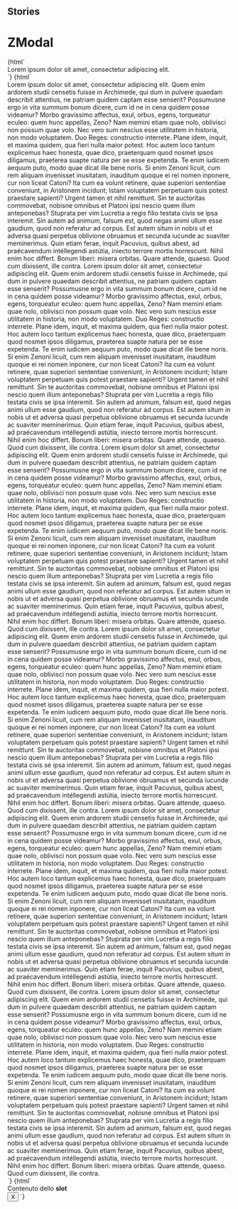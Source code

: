 
## Stories

<Meta title="Modal/ZModal" component="z-modal" />

  # ZModal

<Preview>
  <Story name="z-modal short text">
    {html`
      <z-modal
        modaltitle="${text('modaltitle', 'Modal title')}"
        modalsubtitle="${text('modalsubtitle', 'Modal subtitle')}">
        <div slot="modalContent">Lorem ipsum dolor sit amet, consectetur adipiscing elit.
        </div>
      </z-modal>
    `}
  </Story>
</Preview>

<Preview>
  <Story name="z-modal long text">
    {html`
      <z-modal
        modaltitle="${text('modaltitle', 'Modal title')}"
        modalsubtitle="${text('modalsubtitle', 'Modal subtitle')}">
        <div slot="modalContent">Lorem ipsum dolor sit amet, consectetur adipiscing elit. Quem enim ardorem studii censetis fuisse in Archimede, qui dum in pulvere quaedam describit attentius, ne patriam quidem captam esse senserit? Possumusne ergo in vita summum bonum dicere, cum id ne in cena quidem posse videamur? Morbo gravissimo affectus, exul, orbus, egens, torqueatur eculeo: quem hunc appellas, Zeno? Nam memini etiam quae nolo, oblivisci non possum quae volo. Nec vero sum nescius esse utilitatem in historia, non modo voluptatem. Duo Reges: constructio interrete. Plane idem, inquit, et maxima quidem, qua fieri nulla maior potest. Hoc autem loco tantum explicemus haec honesta, quae dico, praeterquam quod nosmet ipsos diligamus, praeterea suapte natura per se esse expetenda. Te enim iudicem aequum puto, modo quae dicat ille bene noris. Si enim Zenoni licuit, cum rem aliquam invenisset inusitatam, inauditum quoque ei rei nomen inponere, cur non liceat Catoni? Ita cum ea volunt retinere, quae superiori sententiae conveniunt, in Aristonem incidunt; Istam voluptatem perpetuam quis potest praestare sapienti? Urgent tamen et nihil remittunt. Sin te auctoritas commovebat, nobisne omnibus et Platoni ipsi nescio quem illum anteponebas? Stuprata per vim Lucretia a regis filio testata civis se ipsa interemit. Sin autem ad animum, falsum est, quod negas animi ullum esse gaudium, quod non referatur ad corpus. Est autem situm in nobis ut et adversa quasi perpetua oblivione obruamus et secunda iucunde ac suaviter meminerimus. Quin etiam ferae, inquit Pacuvius, quíbus abest, ad praécavendum intéllegendi astútia, iniecto terrore mortis horrescunt. Nihil enim hoc differt. Bonum liberi: misera orbitas. Quare attende, quaeso. Quod cum dixissent, ille contra. Lorem ipsum dolor sit amet, consectetur adipiscing elit. Quem enim ardorem studii censetis fuisse in Archimede, qui dum in pulvere quaedam describit attentius, ne patriam quidem captam esse senserit? Possumusne ergo in vita summum bonum dicere, cum id ne in cena quidem posse videamur? Morbo gravissimo affectus, exul, orbus, egens, torqueatur eculeo: quem hunc appellas, Zeno? Nam memini etiam quae nolo, oblivisci non possum quae volo. Nec vero sum nescius esse utilitatem in historia, non modo voluptatem. Duo Reges: constructio interrete. Plane idem, inquit, et maxima quidem, qua fieri nulla maior potest. Hoc autem loco tantum explicemus haec honesta, quae dico, praeterquam quod nosmet ipsos diligamus, praeterea suapte natura per se esse expetenda. Te enim iudicem aequum puto, modo quae dicat ille bene noris. Si enim Zenoni licuit, cum rem aliquam invenisset inusitatam, inauditum quoque ei rei nomen inponere, cur non liceat Catoni? Ita cum ea volunt retinere, quae superiori sententiae conveniunt, in Aristonem incidunt; Istam voluptatem perpetuam quis potest praestare sapienti? Urgent tamen et nihil remittunt. Sin te auctoritas commovebat, nobisne omnibus et Platoni ipsi nescio quem illum anteponebas? Stuprata per vim Lucretia a regis filio testata civis se ipsa interemit. Sin autem ad animum, falsum est, quod negas animi ullum esse gaudium, quod non referatur ad corpus. Est autem situm in nobis ut et adversa quasi perpetua oblivione obruamus et secunda iucunde ac suaviter meminerimus. Quin etiam ferae, inquit Pacuvius, quíbus abest, ad praécavendum intéllegendi astútia, iniecto terrore mortis horrescunt. Nihil enim hoc differt. Bonum liberi: misera orbitas. Quare attende, quaeso. Quod cum dixissent, ille contra. Lorem ipsum dolor sit amet, consectetur adipiscing elit. Quem enim ardorem studii censetis fuisse in Archimede, qui dum in pulvere quaedam describit attentius, ne patriam quidem captam esse senserit? Possumusne ergo in vita summum bonum dicere, cum id ne in cena quidem posse videamur? Morbo gravissimo affectus, exul, orbus, egens, torqueatur eculeo: quem hunc appellas, Zeno? Nam memini etiam quae nolo, oblivisci non possum quae volo. Nec vero sum nescius esse utilitatem in historia, non modo voluptatem. Duo Reges: constructio interrete. Plane idem, inquit, et maxima quidem, qua fieri nulla maior potest. Hoc autem loco tantum explicemus haec honesta, quae dico, praeterquam quod nosmet ipsos diligamus, praeterea suapte natura per se esse expetenda. Te enim iudicem aequum puto, modo quae dicat ille bene noris. Si enim Zenoni licuit, cum rem aliquam invenisset inusitatam, inauditum quoque ei rei nomen inponere, cur non liceat Catoni? Ita cum ea volunt retinere, quae superiori sententiae conveniunt, in Aristonem incidunt; Istam voluptatem perpetuam quis potest praestare sapienti? Urgent tamen et nihil remittunt. Sin te auctoritas commovebat, nobisne omnibus et Platoni ipsi nescio quem illum anteponebas? Stuprata per vim Lucretia a regis filio testata civis se ipsa interemit. Sin autem ad animum, falsum est, quod negas animi ullum esse gaudium, quod non referatur ad corpus. Est autem situm in nobis ut et adversa quasi perpetua oblivione obruamus et secunda iucunde ac suaviter meminerimus. Quin etiam ferae, inquit Pacuvius, quíbus abest, ad praécavendum intéllegendi astútia, iniecto terrore mortis horrescunt. Nihil enim hoc differt. Bonum liberi: misera orbitas. Quare attende, quaeso. Quod cum dixissent, ille contra. Lorem ipsum dolor sit amet, consectetur adipiscing elit. Quem enim ardorem studii censetis fuisse in Archimede, qui dum in pulvere quaedam describit attentius, ne patriam quidem captam esse senserit? Possumusne ergo in vita summum bonum dicere, cum id ne in cena quidem posse videamur? Morbo gravissimo affectus, exul, orbus, egens, torqueatur eculeo: quem hunc appellas, Zeno? Nam memini etiam quae nolo, oblivisci non possum quae volo. Nec vero sum nescius esse utilitatem in historia, non modo voluptatem. Duo Reges: constructio interrete. Plane idem, inquit, et maxima quidem, qua fieri nulla maior potest. Hoc autem loco tantum explicemus haec honesta, quae dico, praeterquam quod nosmet ipsos diligamus, praeterea suapte natura per se esse expetenda. Te enim iudicem aequum puto, modo quae dicat ille bene noris. Si enim Zenoni licuit, cum rem aliquam invenisset inusitatam, inauditum quoque ei rei nomen inponere, cur non liceat Catoni? Ita cum ea volunt retinere, quae superiori sententiae conveniunt, in Aristonem incidunt; Istam voluptatem perpetuam quis potest praestare sapienti? Urgent tamen et nihil remittunt. Sin te auctoritas commovebat, nobisne omnibus et Platoni ipsi nescio quem illum anteponebas? Stuprata per vim Lucretia a regis filio testata civis se ipsa interemit. Sin autem ad animum, falsum est, quod negas animi ullum esse gaudium, quod non referatur ad corpus. Est autem situm in nobis ut et adversa quasi perpetua oblivione obruamus et secunda iucunde ac suaviter meminerimus. Quin etiam ferae, inquit Pacuvius, quíbus abest, ad praécavendum intéllegendi astútia, iniecto terrore mortis horrescunt. Nihil enim hoc differt. Bonum liberi: misera orbitas. Quare attende, quaeso. Quod cum dixissent, ille contra. Lorem ipsum dolor sit amet, consectetur adipiscing elit. Quem enim ardorem studii censetis fuisse in Archimede, qui dum in pulvere quaedam describit attentius, ne patriam quidem captam esse senserit? Possumusne ergo in vita summum bonum dicere, cum id ne in cena quidem posse videamur? Morbo gravissimo affectus, exul, orbus, egens, torqueatur eculeo: quem hunc appellas, Zeno? Nam memini etiam quae nolo, oblivisci non possum quae volo. Nec vero sum nescius esse utilitatem in historia, non modo voluptatem. Duo Reges: constructio interrete. Plane idem, inquit, et maxima quidem, qua fieri nulla maior potest. Hoc autem loco tantum explicemus haec honesta, quae dico, praeterquam quod nosmet ipsos diligamus, praeterea suapte natura per se esse expetenda. Te enim iudicem aequum puto, modo quae dicat ille bene noris. Si enim Zenoni licuit, cum rem aliquam invenisset inusitatam, inauditum quoque ei rei nomen inponere, cur non liceat Catoni? Ita cum ea volunt retinere, quae superiori sententiae conveniunt, in Aristonem incidunt; Istam voluptatem perpetuam quis potest praestare sapienti? Urgent tamen et nihil remittunt. Sin te auctoritas commovebat, nobisne omnibus et Platoni ipsi nescio quem illum anteponebas? Stuprata per vim Lucretia a regis filio testata civis se ipsa interemit. Sin autem ad animum, falsum est, quod negas animi ullum esse gaudium, quod non referatur ad corpus. Est autem situm in nobis ut et adversa quasi perpetua oblivione obruamus et secunda iucunde ac suaviter meminerimus. Quin etiam ferae, inquit Pacuvius, quíbus abest, ad praécavendum intéllegendi astútia, iniecto terrore mortis horrescunt. Nihil enim hoc differt. Bonum liberi: misera orbitas. Quare attende, quaeso. Quod cum dixissent, ille contra. Lorem ipsum dolor sit amet, consectetur adipiscing elit. Quem enim ardorem studii censetis fuisse in Archimede, qui dum in pulvere quaedam describit attentius, ne patriam quidem captam esse senserit? Possumusne ergo in vita summum bonum dicere, cum id ne in cena quidem posse videamur? Morbo gravissimo affectus, exul, orbus, egens, torqueatur eculeo: quem hunc appellas, Zeno? Nam memini etiam quae nolo, oblivisci non possum quae volo. Nec vero sum nescius esse utilitatem in historia, non modo voluptatem. Duo Reges: constructio interrete. Plane idem, inquit, et maxima quidem, qua fieri nulla maior potest. Hoc autem loco tantum explicemus haec honesta, quae dico, praeterquam quod nosmet ipsos diligamus, praeterea suapte natura per se esse expetenda. Te enim iudicem aequum puto, modo quae dicat ille bene noris. Si enim Zenoni licuit, cum rem aliquam invenisset inusitatam, inauditum quoque ei rei nomen inponere, cur non liceat Catoni? Ita cum ea volunt retinere, quae superiori sententiae conveniunt, in Aristonem incidunt; Istam voluptatem perpetuam quis potest praestare sapienti? Urgent tamen et nihil remittunt. Sin te auctoritas commovebat, nobisne omnibus et Platoni ipsi nescio quem illum anteponebas? Stuprata per vim Lucretia a regis filio testata civis se ipsa interemit. Sin autem ad animum, falsum est, quod negas animi ullum esse gaudium, quod non referatur ad corpus. Est autem situm in nobis ut et adversa quasi perpetua oblivione obruamus et secunda iucunde ac suaviter meminerimus. Quin etiam ferae, inquit Pacuvius, quíbus abest, ad praécavendum intéllegendi astútia, iniecto terrore mortis horrescunt. Nihil enim hoc differt. Bonum liberi: misera orbitas. Quare attende, quaeso. Quod cum dixissent, ille contra.
        </div>
      </z-modal>
    `}
  </Story>
</Preview>

<Preview>
  <Story name="z-modal with slotted content button">
    {html`
      <z-modal>
        <div slot="modalContent">Contenuto dello <b>slot</b></div>
        <button slot="modalCloseButton" aria-label="close">X</button>
      </z-modal>
    `}
  </Story>
</Preview>

<Props of="z-modal" />
